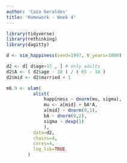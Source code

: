 ```yaml
---
author: 'Caio Geraldes'
title: 'Homework - Week 4'
---
```


```r
library(tidyverse)
library(rethinking)
library(dagitty)
```

```r
d <- sim_happiness(seed=1997, N_years=1000)

d2 <- d[ d$age>17 , ] # only adults
d2$A <- ( d2$age - 18 ) / ( 65 - 18 )
d2$mid <- d2$married + 1
```

```r
m6.9 <- ulam(
          alist(
              happiness ~ dnorm(mu, sigma),
              mu <- a[mid] + bA*A,
              a[mid] ~ dnorm(0,1),
              bA ~ dnorm(0,2),
              sigma ~ dexp(1)
              ),
          data=d2,
          chains=4,
          cores=4,
          log_lik=TRUE
        )
```


